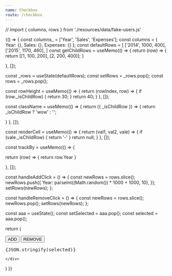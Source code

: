 ```yaml
---
name: Checkbox
route: /checkbox
---
```


// import { columns, rows } from './resources/data/fake-users.js'


<Playground>
{() => {
  const columns_ = ['Year', 'Sales', 'Expenses'];
  const columns = {
    Year: {},
    Sales: {},
    Expenses: {}
  };
  const defaultRows = [
   ['2014', 1000, 400],
  ['2015', 1170, 460],
  ]
const getChildRows = useMemo(() => {
  return (row) => {
  return [[1, 100, 200], [2, 200, 400]];
}


}, []);

const _rows = useState(defaultRows);
const setRows = _rows.pop();
const rows = _rows.pop();

const rowHeight = useMemo(() => {
  return (rowIndex, row) => {
    if (row._isChildRow) {
      return 30;
    }
  return 40;
}
}, []);

const className = useMemo(() => {
  return ({ _isChildRow }) => {
    return _isChildRow ? 'wow' : '';

}
}, []);


const renderCell = useMemo(() => {
  return (val1, val2, vale) => {
    if (vale._isChildRow) {
      return '-'
    }
    return null;
  }
}, []);

const trackBy = useMemo(() => {

  return (row) => {
    return row.Year
  }

}, []);

const handleAddClick = () => {
  const newRows = rows.slice();
  newRows.push({
    Year: parseInt((Math.random()) * 1000 + 1000, 10), 
  });
  setRows(newRows);
};

const handleRemoveClick = () => {
  const newRows = rows.slice();
  newRows.pop();
  setRows(newRows);
};

const aaa = useState();
const setSelected = aaa.pop();
const selected = aaa.pop();

  return (
    <div>
      <button onClick={handleAddClick}>ADD</button>
      <button onClick={handleRemoveClick}>REMOVE</button>
      <pre>{JSON.stringify(selected)}</pre>
      <WindowTable
        checkbox={true}
        columns={columns}
        rows={rows}
        rowHeight={rowHeight}
        renderCell={renderCell}
        trackBy={trackBy}
        onSelect={setSelected}
        getChildRows={getChildRows}
      />
      
    </div>
  )
}}
</Playground>

